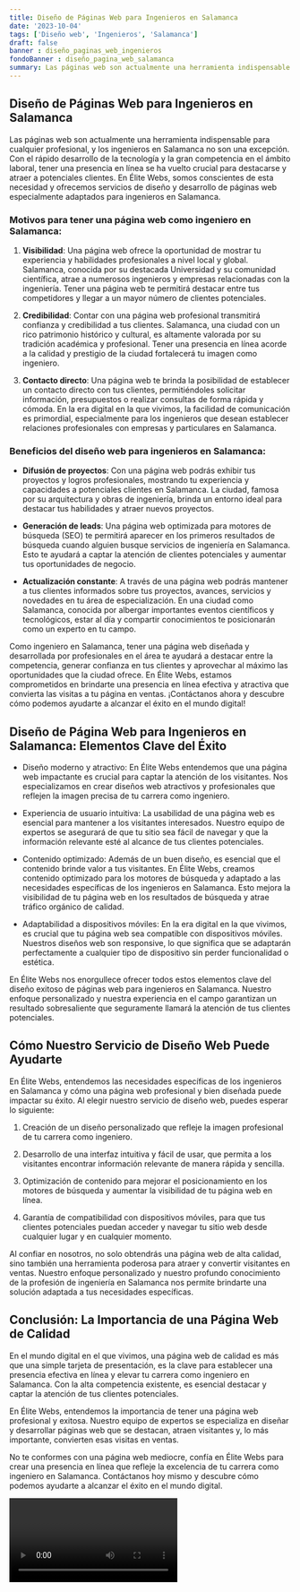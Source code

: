 ```yaml
---
title: Diseño de Páginas Web para Ingenieros en Salamanca
date: '2023-10-04'
tags: ['Diseño web', 'Ingenieros', 'Salamanca']
draft: false
banner : diseño_paginas_web_ingenieros
fondoBanner : diseño_pagina_web_salamanca
summary: Las páginas web son actualmente una herramienta indispensable para cualquier profesional, y los ingenieros en Salamanca no son una excepción. Con el rápido desarrollo de la tecnología y la gran competencia en el ámbito laboral, tener una presencia en línea se ha vuelto crucial para destacarse y atraer a potenciales clientes. En Élite Webs, somos conscientes de esta necesidad y ofrecemos servicios de diseño y desarrollo de páginas web especialmente adaptados para ingenieros en Salamanca.
---
```


## Diseño de Páginas Web para Ingenieros en Salamanca

Las páginas web son actualmente una herramienta indispensable para cualquier profesional, y los ingenieros en Salamanca no son una excepción. Con el rápido desarrollo de la tecnología y la gran competencia en el ámbito laboral, tener una presencia en línea se ha vuelto crucial para destacarse y atraer a potenciales clientes. En Élite Webs, somos conscientes de esta necesidad y ofrecemos servicios de diseño y desarrollo de páginas web especialmente adaptados para ingenieros en Salamanca.

### Motivos para tener una página web como ingeniero en Salamanca:

1. **Visibilidad**: Una página web ofrece la oportunidad de mostrar tu experiencia y habilidades profesionales a nivel local y global. Salamanca, conocida por su destacada Universidad y su comunidad científica, atrae a numerosos ingenieros y empresas relacionadas con la ingeniería. Tener una página web te permitirá destacar entre tus competidores y llegar a un mayor número de clientes potenciales.

2. **Credibilidad**: Contar con una página web profesional transmitirá confianza y credibilidad a tus clientes. Salamanca, una ciudad con un rico patrimonio histórico y cultural, es altamente valorada por su tradición académica y profesional. Tener una presencia en línea acorde a la calidad y prestigio de la ciudad fortalecerá tu imagen como ingeniero.

3. **Contacto directo**: Una página web te brinda la posibilidad de establecer un contacto directo con tus clientes, permitiéndoles solicitar información, presupuestos o realizar consultas de forma rápida y cómoda. En la era digital en la que vivimos, la facilidad de comunicación es primordial, especialmente para los ingenieros que desean establecer relaciones profesionales con empresas y particulares en Salamanca.

### Beneficios del diseño web para ingenieros en Salamanca:

- **Difusión de proyectos**: Con una página web podrás exhibir tus proyectos y logros profesionales, mostrando tu experiencia y capacidades a potenciales clientes en Salamanca. La ciudad, famosa por su arquitectura y obras de ingeniería, brinda un entorno ideal para destacar tus habilidades y atraer nuevos proyectos.

- **Generación de leads**: Una página web optimizada para motores de búsqueda (SEO) te permitirá aparecer en los primeros resultados de búsqueda cuando alguien busque servicios de ingeniería en Salamanca. Esto te ayudará a captar la atención de clientes potenciales y aumentar tus oportunidades de negocio.

- **Actualización constante**: A través de una página web podrás mantener a tus clientes informados sobre tus proyectos, avances, servicios y novedades en tu área de especialización. En una ciudad como Salamanca, conocida por albergar importantes eventos científicos y tecnológicos, estar al día y compartir conocimientos te posicionarán como un experto en tu campo.

Como ingeniero en Salamanca, tener una página web diseñada y desarrollada por profesionales en el área te ayudará a destacar entre la competencia, generar confianza en tus clientes y aprovechar al máximo las oportunidades que la ciudad ofrece. En Élite Webs, estamos comprometidos en brindarte una presencia en línea efectiva y atractiva que convierta las visitas a tu página en ventas. ¡Contáctanos ahora y descubre cómo podemos ayudarte a alcanzar el éxito en el mundo digital!

<GifSeo />

<Cta />

## Diseño de Página Web para Ingenieros en Salamanca: Elementos Clave del Éxito

- Diseño moderno y atractivo: En Élite Webs entendemos que una página web impactante es crucial para captar la atención de los visitantes. Nos especializamos en crear diseños web atractivos y profesionales que reflejen la imagen precisa de tu carrera como ingeniero.

- Experiencia de usuario intuitiva: La usabilidad de una página web es esencial para mantener a los visitantes interesados. Nuestro equipo de expertos se asegurará de que tu sitio sea fácil de navegar y que la información relevante esté al alcance de tus clientes potenciales.

- Contenido optimizado: Además de un buen diseño, es esencial que el contenido brinde valor a tus visitantes. En Élite Webs, creamos contenido optimizado para los motores de búsqueda y adaptado a las necesidades específicas de los ingenieros en Salamanca. Esto mejora la visibilidad de tu página web en los resultados de búsqueda y atrae tráfico orgánico de calidad.

- Adaptabilidad a dispositivos móviles: En la era digital en la que vivimos, es crucial que tu página web sea compatible con dispositivos móviles. Nuestros diseños web son responsive, lo que significa que se adaptarán perfectamente a cualquier tipo de dispositivo sin perder funcionalidad o estética.

En Élite Webs nos enorgullece ofrecer todos estos elementos clave del diseño exitoso de páginas web para ingenieros en Salamanca. Nuestro enfoque personalizado y nuestra experiencia en el campo garantizan un resultado sobresaliente que seguramente llamará la atención de tus clientes potenciales.

## Cómo Nuestro Servicio de Diseño Web Puede Ayudarte

En Élite Webs, entendemos las necesidades específicas de los ingenieros en Salamanca y cómo una página web profesional y bien diseñada puede impactar su éxito. Al elegir nuestro servicio de diseño web, puedes esperar lo siguiente:

1. Creación de un diseño personalizado que refleje la imagen profesional de tu carrera como ingeniero.

2. Desarrollo de una interfaz intuitiva y fácil de usar, que permita a los visitantes encontrar información relevante de manera rápida y sencilla.

3. Optimización de contenido para mejorar el posicionamiento en los motores de búsqueda y aumentar la visibilidad de tu página web en línea.

4. Garantía de compatibilidad con dispositivos móviles, para que tus clientes potenciales puedan acceder y navegar tu sitio web desde cualquier lugar y en cualquier momento.

Al confiar en nosotros, no solo obtendrás una página web de alta calidad, sino también una herramienta poderosa para atraer y convertir visitantes en ventas. Nuestro enfoque personalizado y nuestro profundo conocimiento de la profesión de ingeniería en Salamanca nos permite brindarte una solución adaptada a tus necesidades específicas.

## Conclusión: La Importancia de una Página Web de Calidad

En el mundo digital en el que vivimos, una página web de calidad es más que una simple tarjeta de presentación, es la clave para establecer una presencia efectiva en línea y elevar tu carrera como ingeniero en Salamanca. Con la alta competencia existente, es esencial destacar y captar la atención de tus clientes potenciales.

En Élite Webs, entendemos la importancia de tener una página web profesional y exitosa. Nuestro equipo de expertos se especializa en diseñar y desarrollar páginas web que se destacan, atraen visitantes y, lo más importante, convierten esas visitas en ventas.

No te conformes con una página web mediocre, confía en Élite Webs para crear una presencia en línea que refleje la excelencia de tu carrera como ingeniero en Salamanca. Contáctanos hoy mismo y descubre cómo podemos ayudarte a alcanzar el éxito en el mundo digital.

<Video />

<CtaBot job='Ingenieros' city='Salamanca'/>

<Gmaps query='Salamanca+españa+maps' />